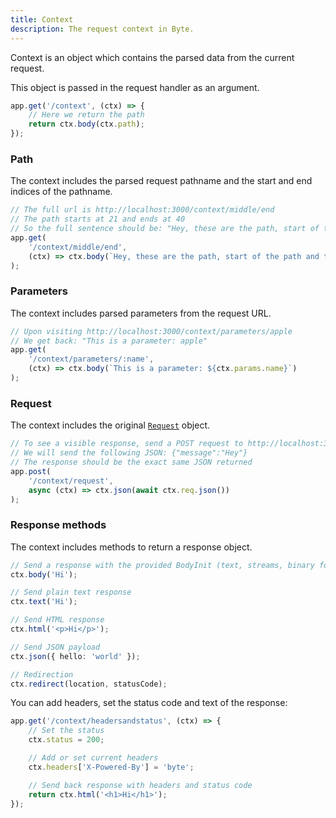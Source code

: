 ```yaml
---
title: Context
description: The request context in Byte.
---
```


Context is an object which contains the parsed data from the current request.

This object is passed in the request handler as an argument.
```ts
app.get('/context', (ctx) => {
    // Here we return the path
    return ctx.body(ctx.path);
});
```

### Path
The context includes the parsed request pathname and the start and end indices of the pathname.
```ts
// The full url is http://localhost:3000/context/middle/end
// The path starts at 21 and ends at 40
// So the full sentence should be: "Hey, these are the path, start of the path and the end of it: /context/middle/end, 21, 40"
app.get(
    '/context/middle/end', 
    (ctx) => ctx.body(`Hey, these are the path, start of the path and the end of it: ${ctx.path}, ${ctx.pathStart}, ${ctx.pathEnd}`)
);
```

### Parameters
The context includes parsed parameters from the request URL.
```ts
// Upon visiting http://localhost:3000/context/parameters/apple
// We get back: "This is a parameter: apple"
app.get(
    '/context/parameters/:name', 
    (ctx) => ctx.body(`This is a parameter: ${ctx.params.name}`)
);
```

### Request
The context includes the original [`Request`](https://developer.mozilla.org/en-US/docs/Web/API/Request) object.
```ts
// To see a visible response, send a POST request to http://localhost:3000/context/request
// We will send the following JSON: {"message":"Hey"}
// The response should be the exact same JSON returned
app.post(
    '/context/request', 
    async (ctx) => ctx.json(await ctx.req.json())
);
```

### Response methods
The context includes methods to return a response object.

```ts
// Send a response with the provided BodyInit (text, streams, binary format)
ctx.body('Hi');

// Send plain text response
ctx.text('Hi');

// Send HTML response
ctx.html('<p>Hi</p>');

// Send JSON payload
ctx.json({ hello: 'world' }); 

// Redirection
ctx.redirect(location, statusCode); 
```

You can add headers, set the status code and text of the response:
```ts
app.get('/context/headersandstatus', (ctx) => {
    // Set the status
    ctx.status = 200;

    // Add or set current headers
    ctx.headers['X-Powered-By'] = 'byte';

    // Send back response with headers and status code
    return ctx.html('<h1>Hi</h1>');
});
```
